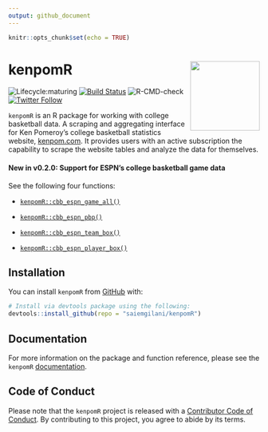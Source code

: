 ```yaml
---
output: github_document
---
```


```r
knitr::opts_chunk$set(echo = TRUE)
```

# kenpomR <a href='http://saiemgilani.github.io/kenpomR'><img src="man/figures/logo.png" align="right" height="139"/></a>

<!-- badges: start -->

![Lifecycle:maturing](https://img.shields.io/badge/lifecycle-maturing-blue.svg) [![Build Status](https://travis-ci.com/saiemgilani/kenpomR.svg?branch=master)](https://travis-ci.com/saiemgilani/kenpomR) ![R-CMD-check](https://github.com/saiemgilani/kenpomR/workflows/R-CMD-check/badge.svg) [![Twitter Follow](https://img.shields.io/twitter/follow/saiemgilani?style=social)](https://twitter.com/saiemgilani) <!-- badges: end -->

`kenpomR` is an R package for working with college basketball data. A scraping and aggregating interface for Ken Pomeroy's college basketball statistics website, [kenpom.com](https://kenpom.com). It provides users with an active subscription the capability to scrape the website tables and analyze the data for themselves.

#### New in v0.2.0: Support for ESPN's college basketball game data

See the following four functions:

- [```kenpomR::cbb_espn_game_all()```](https://saiemgilani.github.io/kenpomR/reference/cbb_espn_game_all.html)
- [```kenpomR::cbb_espn_pbp()```](https://saiemgilani.github.io/kenpomR/reference/cbb_espn_pbp.html)
- [```kenpomR::cbb_espn_team_box()```](https://saiemgilani.github.io/kenpomR/reference/cbb_espn_team_box.html)

- [```kenpomR::cbb_espn_player_box()```](https://saiemgilani.github.io/kenpomR/reference/cbb_espn_player_box.html)

## Installation

You can install `kenpomR` from [GitHub](https://github.com/saiemgilani/kenpomR) with:

``` r
# Install via devtools package using the following:
devtools::install_github(repo = "saiemgilani/kenpomR")
```

## Documentation

For more information on the package and function reference, please see the `kenpomR` [documentation](https://saiemgilani.github.io/kenpomR/).

## Code of Conduct

Please note that the `kenpomR` project is released with a [Contributor Code of Conduct](https://contributor-covenant.org/version/2/0/CODE_OF_CONDUCT.html). By contributing to this project, you agree to abide by its terms.
